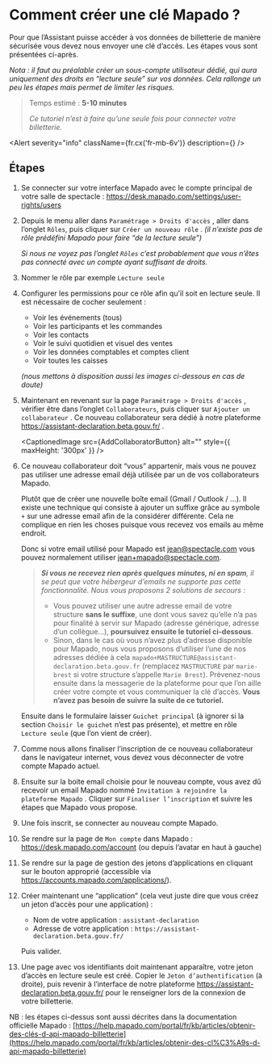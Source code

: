 

# Comment créer une clé Mapado ?

Pour que l’Assistant puisse accéder à vos données de billetterie de manière sécurisée vous devez nous envoyer une clé d’accès. Les étapes vous sont présentées ci-après.

_Nota : il faut au préalable créer un sous-compte utilisateur dédié, qui aura uniquement des droits en “lecture seule” sur vos données. Cela rallonge un peu les étapes mais permet de limiter les risques._

> Temps estimé : **5-10 minutes**
>
> _Ce tutoriel n’est à faire qu’une seule fois pour connecter votre billetterie._

<Alert severity="info" className={fr.cx('fr-mb-6v')} description={<TicketingSystemConnectionSupport />} />

## Étapes

1.  Se connecter sur votre interface Mapado avec le compte principal de votre salle de spectacle : https://desk.mapado.com/settings/user-rights/users

2.  Depuis le menu aller dans `Paramétrage > Droits d'accès` , aller dans l’onglet `Rôles`, puis cliquer sur `Créer un nouveau rôle` . _(il n’existe pas de rôle prédéfini Mapado pour faire “de la lecture seule”)_

    _Si nous ne voyez pas l’onglet `Rôles` c’est probablement que vous n’êtes pas connecté avec un compte ayant suffisant de droits._

    <CaptionedImage src={RightsScreen} alt="" />

3.  Nommer le rôle par exemple `Lecture seule`

4.  Configurer les permissions pour ce rôle afin qu’il soit en lecture seule. Il est nécessaire de cocher seulement :

    - Voir les événements (tous)
    - Voir les participants et les commandes
    - Voir les contacts
    - Voir le suivi quotidien et visuel des ventes
    - Voir les données comptables et comptes client
    - Voir toutes les caisses

    _(nous mettons à disposition aussi les images ci-dessous en cas de doute)_

    <CaptionedImage src={RightsChoices1} alt="" />

    <CaptionedImage src={RightsChoices2} alt="" />

    <CaptionedImage src={RightsChoices3} alt="" />

5.  Maintenant en revenant sur la page `Paramétrage > Droits d'accès` , vérifier être dans l’onglet `Collaborateurs`, puis cliquer sur `Ajouter un collaborateur` . Ce nouveau collaborateur sera dédié à notre plateforme https://assistant-declaration.beta.gouv.fr/ .

    <CaptionedImage src={AddCollaboratorButton} alt="" style={{ maxHeight: '300px' }} />

    <CaptionedImage src={AddCollaboratorForm} alt="" />

6.  Ce nouveau collaborateur doit “vous” appartenir, mais vous ne pouvez pas utiliser une adresse email déjà utilisée par un de vos collaborateurs Mapado.

    Plutôt que de créer une nouvelle boîte email (Gmail / Outlook / …). Il existe une technique qui consiste à ajouter un suffixe grâce au symbole `+` sur une adresse email afin de la considérer différente. Cela ne complique en rien les choses puisque vous recevez vos emails au même endroit.

    Donc si votre email utilisé pour Mapado est [jean@spectacle.com](jean@spectacle.com) vous pouvez normalement utiliser [jean+mapado@spectacle.com](jean+mapado@spectacle.com).

    > _**Si vous ne recevez rien après quelques minutes, ni en spam**, il se peut que votre hébergeur d’emails ne supporte pas cette fonctionnalité. Nous vous proposons 2 solutions de secours :_
    >
    > - Vous pouvez utiliser une autre adresse email de votre structure **sans le suffixe**, une dont vous savez qu’elle n’a pas pour finalité à servir sur Mapado (adresse générique, adresse d’un collègue…), **poursuivez ensuite le tutoriel ci-dessous**.
    > - Sinon, dans le cas où vous n’avez plus d’adresse disponible pour Mapado, nous vous proposons d’utiliser l’une de nos adresses dédiée à cela `mapado+MASTRUCTURE@assistant-declaration.beta.gouv.fr` (remplacez `MASTRUCTURE` par `marie-brest` si votre structure s’appelle `Marie Brest`). Prévenez-nous ensuite dans la messagerie de la plateforme pour que l’on aille créer votre compte et vous communiquer la clé d’accès. **Vous n’avez pas besoin de suivre la suite de ce tutoriel.**

    Ensuite dans le formulaire laisser `Guichet principal` (à ignorer si la section `Choisir le guichet` n’est pas présente), et mettre en rôle `Lecture seule` (que l’on vient de créer).

7.  Comme nous allons finaliser l’inscription de ce nouveau collaborateur dans le navigateur internet, vous devez vous déconnecter de votre compte Mapado actuel.

8.  Ensuite sur la boite email choisie pour le nouveau compte, vous avez dû recevoir un email Mapado nommé `Invitation à rejoindre la plateforme Mapado` . Cliquer sur `Finaliser l’inscription` et suivre les étapes que Mapado vous propose.

9.  Une fois inscrit, se connecter au nouveau compte Mapado.

10. Se rendre sur la page de `Mon compte` dans Mapado : https://desk.mapado.com/account (ou depuis l’avatar en haut à gauche)

11. Se rendre sur la page de gestion des jetons d’applications en cliquant sur le bouton approprié (accessible via https://accounts.mapado.com/applications/).

    <CaptionedImage src={ManageTokensButton} alt="" />

12. Créer maintenant une “application” (cela veut juste dire que vous créez un jeton d’accès pour une application) :

    - Nom de votre application : `assistant-declaration`
    - Adresse de votre application : `https://assistant-declaration.beta.gouv.fr/`

    Puis valider.

13. Une page avec vos identifiants doit maintenant apparaître, votre jeton d’accès en lecture seule est créé. Copier le `Jeton d’authentification` (à droite), puis revenir à l’interface de notre plateforme https://assistant-declaration.beta.gouv.fr/ pour le renseigner lors de la connexion de votre billetterie.

    <CaptionedImage src={ManageTokensScreen} alt="" />

NB : les étapes ci-dessus sont aussi décrites dans la documentation officielle Mapado : [https://help.mapado.com/portal/fr/kb/articles/obtenir-des-clés-d-api-mapado-billetterie](https://help.mapado.com/portal/fr/kb/articles/obtenir-des-cl%C3%A9s-d-api-mapado-billetterie)
